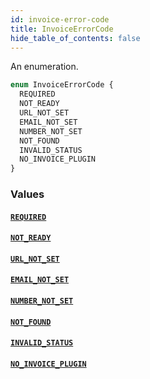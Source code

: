 ```yaml
---
id: invoice-error-code
title: InvoiceErrorCode
hide_table_of_contents: false
---
```


An enumeration.

```graphql
enum InvoiceErrorCode {
  REQUIRED
  NOT_READY
  URL_NOT_SET
  EMAIL_NOT_SET
  NUMBER_NOT_SET
  NOT_FOUND
  INVALID_STATUS
  NO_INVOICE_PLUGIN
}
```

### Values

#### [`REQUIRED`](#)

#### [`NOT_READY`](#)

#### [`URL_NOT_SET`](#)

#### [`EMAIL_NOT_SET`](#)

#### [`NUMBER_NOT_SET`](#)

#### [`NOT_FOUND`](#)

#### [`INVALID_STATUS`](#)

#### [`NO_INVOICE_PLUGIN`](#)
